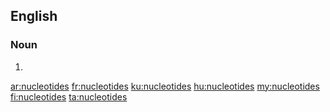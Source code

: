 ==English==

===Noun===
{{head|en|plural}}

# {{plural of|nucleotide|lang=en}}

[[ar:nucleotides]]
[[fr:nucleotides]]
[[ku:nucleotides]]
[[hu:nucleotides]]
[[my:nucleotides]]
[[fi:nucleotides]]
[[ta:nucleotides]]
